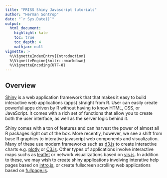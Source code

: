 ```yaml
---
title: "FRISS Shiny Javascript tutorials"
author: "Herman Sontrop"
date: "`r Sys.Date()`"
output: 
  html_document:
    highlight: kate
    toc: true
    toc_depth: 4
    mathjax: null
vignette: >
  %\VignetteIndexEntry{Introduction}
  %\VignetteEngine{knitr::rmarkdown}
  %\VignetteEncoding{UTF-8}
---
```


## Overview

[Shiny](http://shiny.rstudio.com/) is a web application framework that that makes it easy to build interactive web applications (apps) straight from R. User can easily create powerful apps driven by R without having to know HTML, CSS, or JavaScript. It comes with a rich set of functions that allow you to create both the user interface, as well as the server logic behind it.


Shiny comes with a ton of features and can harvest the power of almost all R packages right out of the box. More recently, however, we see a shift from base R graphics to interative javascript web components and visualization. Many of these use modern frameworks such as [d3.js](https://d3js.org/) to create interactive charts e.g. [plotly](https://plot.ly/) or [C3.js](http://c3js.org/). Other types of applications involve interactive maps suchs as [leaflet](http://leafletjs.com/) or network visualizations based on [vis.js](http://visjs.org/). In addition to these, we may wish to create shiny applications involving interative help pages based on [intro.js](intro.js), or create fullscreen scrolling web applications based on [fullpage.js](http://alvarotrigo.com/fullPage/).


